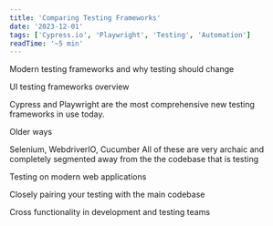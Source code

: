 ```yaml
---
title: 'Comparing Testing Frameworks'
date: '2023-12-01'
tags: ['Cypress.io', 'Playwright', 'Testing', 'Automation']
readTime: '~5 min'
---
```


Modern testing frameworks and why testing should change

<CustomImage
	src="https://raw.githubusercontent.com/cedaring-xr/blog-content-templates/main/images/blackandRedSunset.png"
	alt="placeholder for now"
	priority="true"
/>

UI testing frameworks overview

Cypress and Playwright are the most comprehensive new testing frameworks in use today.

Older ways

Selenium, WebdriverIO, Cucumber
All of these are very archaic and completely segmented away from the the codebase that is testing

Testing on modern web applications

Closely pairing your testing with the main codebase

Cross functionality in development and testing teams

